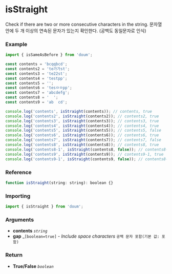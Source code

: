 
<Meta title="validation/isStraight" />

# isStraight

Check if there are two or more consecutive characters in the string.
문자열 안에 두 개 이상의 연속된 문자가 있는지 확인한다. (공백도 동일문자로 인식)

### Example

```js
import { isSameAsBefore } from 'doum';

const contents = 'bcqqbcd';
const contents2 = 'te가가st';
const contents3 = 'te22st';
const contents4 = 'testpp';
const contents5 = '';
const contents6 = 'tesㅁㅁpp';
const contents7 = 'abcdefg';
const contents8 = '  ';
const contents9 = 'ab  cd';

console.log('contents', isStraight(contents)); // contents, true
console.log('contents2', isStraight(contents2)); // contents2, true
console.log('contents3', isStraight(contents3)); // contents3, true
console.log('contents4', isStraight(contents4)); // contents4, true
console.log('contents5', isStraight(contents5)); // contents5, false
console.log('contents6', isStraight(contents6)); // contents6, true
console.log('contents7', isStraight(contents7)); // contents7, false
console.log('contents8', isStraight(contents8)); // contents8, true
console.log('contents8-1', isStraight(contents8, false)); // contents8-1, false
console.log('contents9', isStraight(contents9)); // contents9-1, true
console.log('contents9-1', isStraight(contents9, false)); // contents8-1, false
```

### Reference

```js
function isStraight(string: string): boolean {}
```

### Importing

```js
import { isStraight } from 'doum';
```

### Arguments

- **contents** _`string`_
- **gap** \_`[boolean=true]` _- Include space characters_ `공백 문자 포함(기본 값: 포함)`


### Return
- **True/False** _`boolean`_